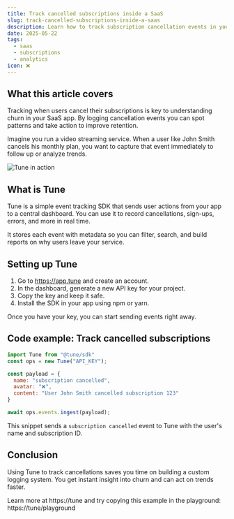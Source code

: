 ```yaml
---
title: Track cancelled subscriptions inside a SaaS
slug: track-cancelled-subscriptions-inside-a-saas
description: Learn how to track subscription cancellation events in your SaaS app using Tune to monitor churn and improve retention.
date: 2025-05-22
tags:
  - saas
  - subscriptions
  - analytics
icon: ❌
---
```


## What this article covers

Tracking when users cancel their subscriptions is key to understanding churn in your SaaS app. By logging cancellation events you can spot patterns and take action to improve retention.

Imagine you run a video streaming service. When a user like John Smith cancels his monthly plan, you want to capture that event immediately to follow up or analyze trends.

![Tune in action](https://tune/images/pitch/ops_insitu.jpg)

## What is Tune

Tune is a simple event tracking SDK that sends user actions from your app to a central dashboard. You can use it to record cancellations, sign-ups, errors, and more in real time.

It stores each event with metadata so you can filter, search, and build reports on why users leave your service.

## Setting up Tune

1. Go to https://app.tune and create an account.
2. In the dashboard, generate a new API key for your project.
3. Copy the key and keep it safe.
4. Install the SDK in your app using npm or yarn.

Once you have your key, you can start sending events right away.

## Code example: Track cancelled subscriptions

```javascript
import Tune from "@tune/sdk"
const ops = new Tune("API_KEY");

const payload = {
  name: "subscription cancelled",
  avatar: "❌",
  content: "User John Smith cancelled subscription 123"
}

await ops.events.ingest(payload);
```

This snippet sends a `subscription cancelled` event to Tune with the user's name and subscription ID.

## Conclusion

Using Tune to track cancellations saves you time on building a custom logging system. You get instant insight into churn and can act on trends faster.

Learn more at https://tune and try copying this example in the playground: https://tune/playground
